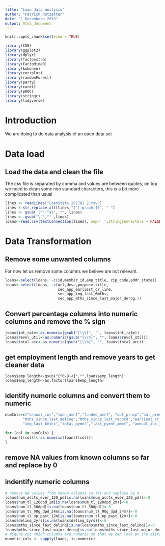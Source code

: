 ```yaml
---
title: "Loan data analysis"
author: "Patrick Rotzetter"
date: "1 Decembere 2019"
output: html_document
---
```


```r
knitr::opts_chunk$set(echo = TRUE)
```

```r
library(C50)
library(ggplot2)
library(dplyr)
library(factoextra)
library(FactoMineR)
library(kohonen)
library(corrplot)
library(randomForest)
library(party)
library(caret)
library(pROC)
library(stringr)
library(tidyverse)
```

# Introduction

We are doing to do data analysis of an open data set 

# Data load

## Load the data and clean the file
The csv file is separated by comma and values are between quotes, on top we need to clean some non standard characters, this is a bit more complicated than usual

```r
lines <- readLines("LoanStats_2017Q1 2.csv")
lines <-str_replace_all(lines,"[^[:graph:]]", " ") 
lines <- gsub('(^"|"$)', "", lines)
lines <- gsub("\"","" ,lines)
loans<-read.csv(textConnection(lines), sep=',',stringsAsFactors = FALSE)

```

# Data Transformation

## Remove some unwanted columns
For now let us remove some columns we believe are not relevant.

```r
loans<-select(loans, -c(id,member_id,emp_title, zip_code,addr_state))
loans<-select(loans, -c(url,desc,purpose,title,
                        sec_app_earliest_cr_line,
                        sec_app_inq_last_6mths,
                        sec_app_mths_since_last_major_derog.))


```

## Convert percentage columns into numeric columns and remove the % sign
```r

loans$int_rate<-as.numeric(gsub("[\\%]", "", loans$int_rate))
loans$revol_util<-as.numeric(gsub("[\\%]", "", loans$revol_util))
loans$total_acc<-as.numeric(gsub("[\\%]", "", loans$total_acc))
```
## get employment length and remove years to get cleaner data

```employee
loans$emp_length<-gsub("[^0-9+<]","",loans$emp_length)
loans$emp_length<-as.factor(loans$emp_length)
```

## identify numeric columns and convert them to numeric
```r
numCols=c("annual_inc","loan_amnt","funded_amnt", "out_prncp","out_prncp_inv","dti","delinq_2yrs",
        "mths_since_last_delinq","mths_since_last_record","earliest_cr_line",
        "inq_last_6mths","total_pymnt","last_pymnt_amnt", "annual_inc_joint","dti_joint","mths_since_last_major_derog")
          
for (col in numCols) {
  loans[[col]]<-as.numeric(loans[[col]])
}

```

## remove NA values from known columns so far and replace by 0
## indentify numeric columns
```r

# remove NA values from known columns so far and replace by 0
loans$num_accts_ever_120_pd[is.na(loans$num_accts_ever_120_pd)]<-0  
loans$num_tl_120dpd_2m[is.na(loans$num_tl_120dpd_2m)]<-0  
loans$num_tl_30dpd[is.na(loans$num_tl_30dpd)]<-0  
loans$num_tl_90g_dpd_24m[is.na(loans$num_tl_90g_dpd_24m)]<-0 
loans$num_tl_op_past_12m[is.na(loans$num_tl_op_past_12m)]<-0 
loans$delinq_2yrs[is.na(loans$delinq_2yrs)]<-0 
loans$mths_since_last_delinq[is.na(loans$mths_since_last_delinq)]<-0
loans$mths_since_last_major_derog[is.na(loans$mths_since_last_major_derog)]<-0
# figure out which columns are numeric so that we can look at the distribution
numeric_cols <- sapply(loans, is.numeric)
```

